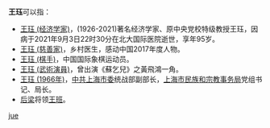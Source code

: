 '''王珏'''可以指：
* [[王珏_(经济学家)|王珏 (经济学家)]]，(1926-2021)著名经济学家、原中央党校特级教授王珏，因病于2021年9月3日22时30分在北大国际医院逝世，享年95岁。
* [[王珏_(慈善家)|王珏 (慈善家)]]，乡村医生，感动中国2017年度人物。
* [[王珏_(棋手)|王珏 (棋手)]]，中国国际象棋运动员。
* [[王珏_(武術演員)|王珏 (武術演員)]]，曾出演《蘇乞兒》之黃飛鴻一角。
* [[王珏_(1966年)|王珏 (1966年)]]，[[中共上海市委|中共上海市委]]统战部副部长，[[上海市民族和宗教事务局|上海市民族和宗教事务局]]党组书记、局长。
* [[后梁|后梁]]将领[[王班|王班]]。

{{disambig}}

[[Category:二字王姓人名消歧义|jue]]